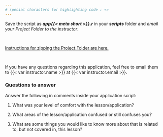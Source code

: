 ```yaml
---
# special characters for highlighting code : «»
---
```


Save the script as ***app{{< meta short >}}.r*** in your ***scripts*** folder and *email your Project Folder to the instructor*.

 

[Instructions for zipping the Project Folder are here.](/content/DEVELOPMENT/2020/courses/DEV-belinsky-2020-ProgrammingFundamentalsUsingR/R/Lessons/1-01_Setup_and_RStudio_Projects.html?ou=1247781#zip)

 

If you have any questions regarding this application, feel free to email them to {{< var instructor.name >}} at {{< var instructor.email >}}.

### Questions to answer

Answer the following in comments inside your application script:

1.  What was your level of comfort with the lesson/application?

2.  What areas of the lesson/application confused or still confuses you?

3.  What are some things you would like to know more about that is related to, but not covered in, this lesson?
